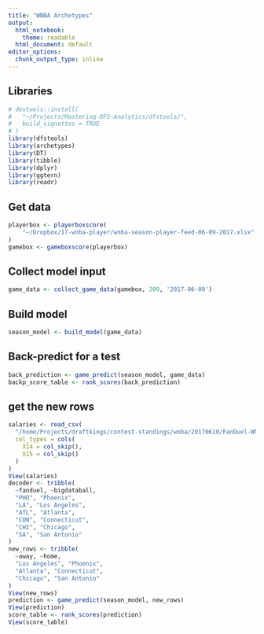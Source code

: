 ```yaml
---
title: "WNBA Archetypes"
output:
  html_notebook: 
    theme: readable
  html_document: default
editor_options: 
  chunk_output_type: inline
---
```


## Libraries
```r
# devtools::install(
#   "~/Projects/Mastering-DFS-Analytics/dfstools/",
#   build_vignettes = TRUE
# )
library(dfstools)
library(archetypes)
library(DT)
library(tibble)
library(dplyr)
library(ggtern)
library(readr)
```

## Get data
```r
playerbox <- playerboxscore(
    "~/Dropbox/17-wnba-player/wnba-season-player-feed-06-09-2017.xlsx"
)
gamebox <- gameboxscore(playerbox)
```

## Collect model input
```r
game_data <- collect_game_data(gamebox, 200, '2017-06-09')
```

## Build model
```r
season_model <- build_model(game_data)
```

## Back-predict for a test
```r
back_prediction <- game_predict(season_model, game_data)
backp_score_table <- rank_scores(back_prediction)
```

## get the new rows
```r
salaries <- read_csv(
  "/home/Projects/draftkings/contest-standings/wnba/20170610/FanDuel-WNBA-2017-06-10-19655-players-list.csv",
  col_types = cols(
    X14 = col_skip(),
    X15 = col_skip()
  )
)
View(salaries)
decoder <- tribble(
  ~fanduel, ~bigdataball,
  "PHO", "Phoenix",
  "LA", "Los Angeles",
  "ATL", "Atlanta",
  "CON", "Connecticut",
  "CHI", "Chicago",
  "SA", "San Antonio"
)
new_rows <- tribble(
  ~away, ~home,
  "Los Angeles", "Phoenix",
  "Atlanta", "Connecticut",
  "Chicago", "San Antonio"
)
View(new_rows)
prediction <- game_predict(season_model, new_rows)
View(prediction)
score_table <- rank_scores(prediction)
View(score_table)
```


